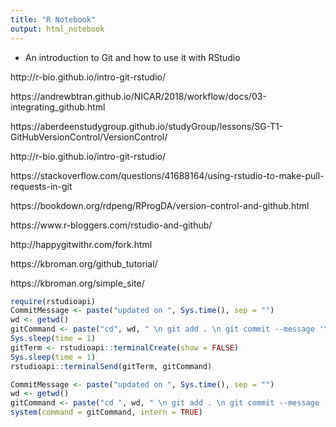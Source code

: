 ```yaml
---
title: "R Notebook"
output: html_notebook
---
```


- An introduction to Git and how to use it with RStudio

http://r-bio.github.io/intro-git-rstudio/


https://andrewbtran.github.io/NICAR/2018/workflow/docs/03-integrating_github.html

https://aberdeenstudygroup.github.io/studyGroup/lessons/SG-T1-GitHubVersionControl/VersionControl/

http://r-bio.github.io/intro-git-rstudio/

https://stackoverflow.com/questions/41688164/using-rstudio-to-make-pull-requests-in-git

https://bookdown.org/rdpeng/RProgDA/version-control-and-github.html

https://www.r-bloggers.com/rstudio-and-github/

http://happygitwithr.com/fork.html

https://kbroman.org/github_tutorial/

https://kbroman.org/simple_site/




```r
require(rstudioapi)
CommitMessage <- paste("updated on ", Sys.time(), sep = "")
wd <- getwd()
gitCommand <- paste("cd", wd, " \n git add . \n git commit --message '", CommitMessage, "' \n git push origin master \n", sep = "")
Sys.sleep(time = 1)
gitTerm <- rstudioapi::terminalCreate(show = FALSE)
Sys.sleep(time = 1)
rstudioapi::terminalSend(gitTerm, gitCommand)
```


```r
CommitMessage <- paste("updated on ", Sys.time(), sep = "")
wd <- getwd()
gitCommand <- paste("cd ", wd, " \n git add . \n git commit --message '", CommitMessage, "' \n git push origin master \n", sep = "")
system(command = gitCommand, intern = TRUE)
```

